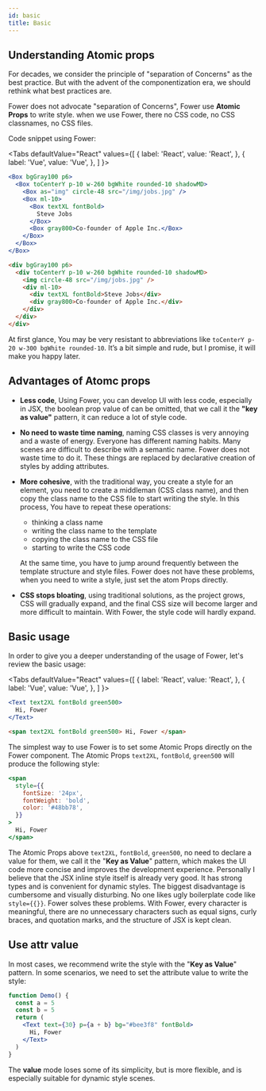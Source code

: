 ```yaml
---
id: basic
title: Basic
---
```




## Understanding Atomic props

For decades, we consider the principle of "separation of Concerns" as the best practice. But with the advent of the componentization era, we should rethink what best practices are.

Fower does not advocate "separation of Concerns", Fower use **Atomic Props** to write style. when we use Fower, there no CSS code, no CSS classnames, no CSS files.

Code snippet using Fower:

<Tabs
  defaultValue="React"
  values={[
    { label: 'React', value: 'React', },
    { label: 'Vue', value: 'Vue', },
  ]
}>
<TabItem value="React">

```jsx live
<Box bgGray100 p6>
  <Box toCenterY p-10 w-260 bgWhite rounded-10 shadowMD>
    <Box as="img" circle-48 src="/img/jobs.jpg" />
    <Box ml-10>
      <Box textXL fontBold>
        Steve Jobs
      </Box>
      <Box gray800>Co-founder of Apple Inc.</Box>
    </Box>
  </Box>
</Box>
```

</TabItem>
<TabItem value="Vue">

```html
<div bgGray100 p6>
  <div toCenterY p-10 w-260 bgWhite rounded-10 shadowMD>
    <img circle-48 src="/img/jobs.jpg" />
    <div ml-10>
      <div textXL fontBold>Steve Jobs</div>
      <div gray800>Co-founder of Apple Inc.</div>
    </div>
  </div>
</div>
```

</TabItem>
</Tabs>

At first glance, You may be very resistant to abbreviations like `toCenterY p-20 w-300 bgWhite rounded-10`. It’s a bit simple and rude, but I promise, it will make you happy later.

## Advantages of Atomc props

- **Less code**, Using Fower, you can develop UI with less code, especially in JSX, the boolean prop value of can be omitted, that we call it the **"key as value"** pattern, it can reduce a lot of style code.

- **No need to waste time naming**, naming CSS classes is very annoying and a waste of energy. Everyone has different naming habits. Many scenes are difficult to describe with a semantic name. Fower does not waste time to do it. These things are replaced by declarative creation of styles by adding attributes.

- **More cohesive**, with the traditional way, you create a style for an element, you need to create a middleman (CSS class name), and then copy the class name to the CSS file to start writing the style. In this process, You have to repeat these operations:

  - thinking a class name
  - writing the class name to the template
  - copying the class name to the CSS file
  - starting to write the CSS code

  At the same time, you have to jump around frequently between the template structure and style files. Fower does not have these problems, when you need to write a style, just set the atom Props directly.

- **CSS stops bloating**, using traditional solutions, as the project grows, CSS will gradually expand, and the final CSS size will become larger and more difficult to maintain. With Fower, the style code will hardly expand.

## Basic usage

In order to give you a deeper understanding of the usage of Fower, let's review the basic usage:

<Tabs
  defaultValue="React"
  values={[
    { label: 'React', value: 'React', },
    { label: 'Vue', value: 'Vue', },
  ]
}>
<TabItem value="React">

```jsx live
<Text text2XL fontBold green500>
  Hi, Fower
</Text>
```

</TabItem>
<TabItem value="Vue">

```html
<span text2XL fontBold green500> Hi, Fower </span>
```

</TabItem>
</Tabs>

The simplest way to use Fower is to set some Atomic Props directly on the Fower component. The Atomic Props `text2XL`, `fontBold`, `green500` will produce the following style:

```jsx live
<span
  style={{
    fontSize: '24px',
    fontWeight: 'bold',
    color: '#48bb78',
  }}
>
  Hi, Fower
</span>
```

The Atomic Props above `text2XL`, `fontBold`, `green500`, no need to declare a value for them, we call it the "**Key as Value**" pattern, which makes the UI code more concise and improves the development experience. Personally I believe that the JSX inline style itself is already very good. It has strong types and is convenient for dynamic styles. The biggest disadvantage is cumbersome and visually disturbing. No one likes ugly boilerplate code like `style={{}}`. Fower solves these problems. With Fower, every character is meaningful, there are no unnecessary characters such as equal signs, curly braces, and quotation marks, and the structure of JSX is kept clean.

## Use attr value

In most cases, we recommend write the style with the "**Key as Value**" pattern. In some scenarios, we need to set the attribute value to write the style:

```jsx live
function Demo() {
  const a = 5
  const b = 5
  return (
    <Text text={30} p={a + b} bg="#bee3f8" fontBold>
      Hi, Fower
    </Text>
  )
}
```

The **value** mode loses some of its simplicity, but is more flexible, and is especially suitable for dynamic style scenes.
